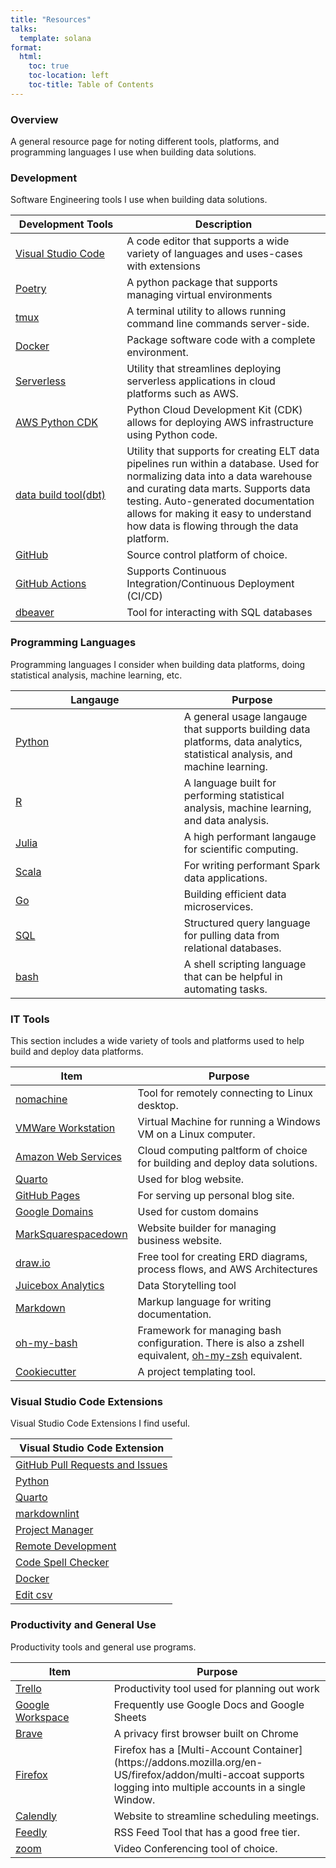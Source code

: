 ```yaml
---
title: "Resources"
talks:
  template: solana
format:
  html:
    toc: true
    toc-location: left
    toc-title: Table of Contents
---
```


### Overview

A general resource page for noting different tools, platforms, and programming languages I use when building data solutions.

### Development

Software Engineering tools I use when building data solutions.

|Development Tools|Description|
|-----|---------|
|<a href="https://code.visualstudio.com/" target="_blank">Visual Studio Code</a>|A code editor that supports a wide variety of languages and uses-cases with extensions|
|<a href="https://python-poetry.org/" target="_blank">Poetry</a>|A python package that supports managing virtual environments|
|<a href="https://github.com/tmux/tmux" target="_blank">tmux</a>|A terminal utility to allows running command line commands server-side.|
|<a href="https://www.docker.com/" target="_blank">Docker</a>|Package software code with a complete environment.|
|<a href="https://www.serverless.com/" target="_blank">Serverless</a>|Utility that streamlines deploying serverless applications in cloud platforms such as AWS.|
|<a href="https://cdkworkshop.com/30-python.html" target="_blank">AWS Python CDK</a>|Python Cloud Development Kit (CDK) allows for deploying AWS infrastructure using Python code.|
|<a href="https://www.getdbt.com/" target="_blank">data build tool(dbt)</a>|Utility that supports for creating ELT data pipelines run within a database. Used for normalizing data into a data warehouse and curating data marts. Supports data testing. Auto-generated documentation allows for making it easy to understand how data is flowing through the data platform.|
|<a href="https://github.com/" target="_blank">GitHub</a>|Source control platform of choice.|
|<a href="https://github.com/features/actions" target="_blank">GitHub Actions</a>|Supports Continuous Integration/Continuous Deployment (CI/CD)|
|<a href="https://dbeaver.io/" target="_blank">dbeaver</a>|Tool for interacting with SQL databases|

### Programming Languages

Programming languages I consider when building data platforms, doing statistical analysis, machine learning, etc.

|Langauge|Purpose|
|--------|-------|
|<a href="https://www.python.org/" target="_blank">Python</a>|A general usage langauge that supports building data platforms, data analytics, statistical analysis, and machine learning.|
|<a href="https://www.r-project.org/about.html" target="_blank">R</a>|A language built for performing statistical analysis, machine learning, and data analysis.|
|<a href="https://julialang.org/" target="_blank">Julia</a>|A high performant langauge for scientific computing.|
|<a href="https://www.scala-lang.org/" target="_blank">Scala</a>|For writing performant Spark data applications.|
|<a href="https://go.dev/" target="_blank">Go</a>|Building efficient data microservices.|
|<a href="https://www.w3schools.com/sql/" target="_blank">SQL</a>|Structured query language for pulling data from relational databases.|
|<a href="https://www.gnu.org/software/bash/" target="_blank">bash</a>|A shell scripting language that can be helpful in automating tasks.|

### IT Tools

This section includes a wide variety of tools and platforms used to help build and deploy data platforms.

|Item|Purpose|
|----|-------|
|<a href="https://www.nomachine.com/" target="_blank">nomachine</a>|Tool for remotely connecting to Linux desktop.|
|<a href="https://www.vmware.com/products/workstation-pro.html" target="_blank">VMWare Workstation</a>|Virtual Machine for running a Windows VM on a Linux computer.|
|<a href="https://aws.amazon.com/" target="_blank">Amazon Web Services</a>|Cloud computing paltform of choice for building and deploy data solutions.|
|<a href="https://quarto.org/" target="_blank">Quarto</a>|Used for blog website.|
|<a href="https://pages.github.com/" target="_blank">GitHub Pages</a>|For serving up personal blog site.|
|<a href="https://domains.google/" target="_blank">Google Domains</a>|Used for custom domains|
|<a href="https://www.squarespace.com/" target="_blank">MarkSquarespacedown</a>|Website builder for managing business website.|
|<a href="https://draw.io/" target="_blank">draw.io</a>|Free tool for creating ERD diagrams, process flows, and AWS Architectures|
|<a href="https://www.juiceanalytics.com/" target="_blank">Juicebox Analytics</a>|Data Storytelling tool|
|<a href="https://www.markdownguide.org/getting-started/" target="_blank">Markdown</a>|Markup language for writing documentation.|
|<a href="https://github.com/ohmybash/oh-my-bash" target="_blank">oh-my-bash</a>|Framework for managing bash configuration. There is also a zshell equivalent, <a href="https://github.com/ohmyzsh/ohmyzsh" target="_blank">oh-my-zsh</a> equivalent.|
|<a href="https://cookiecutter.readthedocs.io/en/stable/" target="_blank">Cookiecutter</a>|A project templating tool.|

### Visual Studio Code Extensions

Visual Studio Code Extensions I find useful.

|Visual Studio Code Extension|
|-----|
|<a href="https://marketplace.visualstudio.com/items?itemName=GitHub.vscode-pull-request-github" target="_blank">GitHub Pull Requests and Issues</a>|
|<a href="https://marketplace.visualstudio.com/items?itemName=ms-python.python" target="_blank">Python</a>|
|<a href="https://marketplace.visualstudio.com/items?itemName=quarto.quarto" target="_blank">Quarto</a>|
|<a href="https://marketplace.visualstudio.com/items?itemName=DavidAnson.vscode-markdownlint" target="_blank">markdownlint</a>|
|<a href="https://marketplace.visualstudio.com/items?itemName=alefragnani.project-manager" target="_blank">Project Manager</a>|
|<a href="https://marketplace.visualstudio.com/items?itemName=ms-vscode-remote.vscode-remote-extensionpack" target="_blank">Remote Development</a>|
|<a href="https://marketplace.visualstudio.com/items?itemName=streetsidesoftware.code-spell-checker" target="_blank">Code Spell Checker</a>|
|<a href="https://marketplace.visualstudio.com/items?itemName=ms-azuretools.vscode-docker" target="_blank">Docker</a>|
|<a href="https://marketplace.visualstudio.com/items?itemName=janisdd.vscode-edit-csv" target="_blank">Edit csv</a>|

### Productivity and General Use

Productivity tools and general use programs.

|Item|Purpose|
|-----|-----------|
|<a href="https://trello.com/" target="_blank">Trello</a>|Productivity tool used for planning out work|
|<a href="https://workspace.google.com/" target="_blank">Google Workspace</a>|Frequently use Google Docs and Google Sheets|
|<a href="https://brave.com/" target="_blank">Brave</a>|A privacy first browser built on Chrome|
|<a href="https://www.mozilla.org/en-US/firefox/" target="_blank">Firefox</a>|Firefox has a [Multi-Account Container](https://addons.mozilla.org/en-US/firefox/addon/multi-accoat supports logging into multiple accounts in a single Window.|
|<a href="https://calendly.com/" target="_blank">Calendly</a>|Website to streamline scheduling meetings.|
|<a href="https://feedly.com/" target="_blank">Feedly</a>|RSS Feed Tool that has a good free tier.|
|<a href="https://zoom.us/" target="_blank">zoom</a>|Video Conferencing tool of choice.|